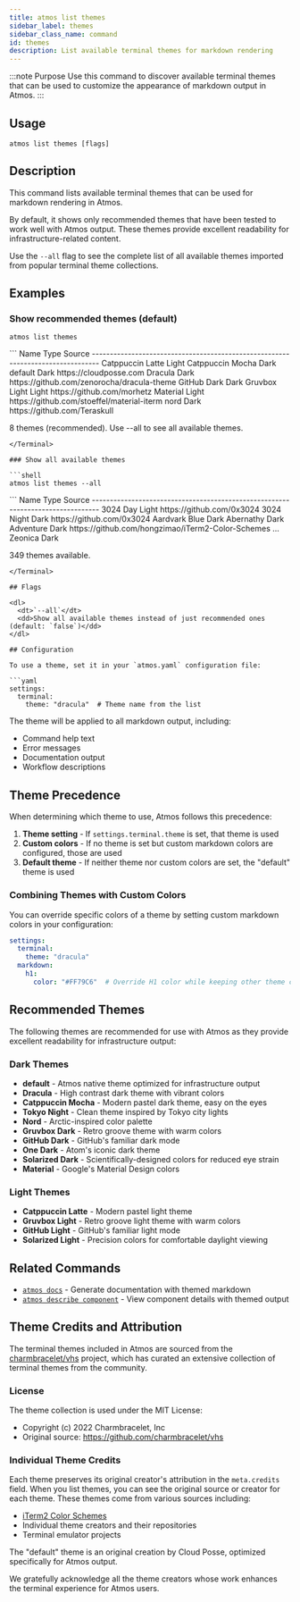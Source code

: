 ```yaml
---
title: atmos list themes
sidebar_label: themes
sidebar_class_name: command
id: themes
description: List available terminal themes for markdown rendering
---
```



:::note Purpose
Use this command to discover available terminal themes that can be used to customize the appearance of markdown output in Atmos.
:::

<Screengrab title="atmos list themes --help" slug="atmos-list-themes--help" />

## Usage

```shell
atmos list themes [flags]
```

## Description

This command lists available terminal themes that can be used for markdown rendering in Atmos.

By default, it shows only recommended themes that have been tested to work well with Atmos output. These themes provide excellent readability for infrastructure-related content.

Use the `--all` flag to see the complete list of all available themes imported from popular terminal theme collections.

## Examples

### Show recommended themes (default)

```shell
atmos list themes
```

<Terminal title="atmos list themes">
```
Name                           Type     Source
--------------------------------------------------------------------------------
Catppuccin Latte               Light    
Catppuccin Mocha               Dark     
default                        Dark     https://cloudposse.com
Dracula                        Dark     https://github.com/zenorocha/dracula-theme
GitHub Dark                    Dark     
Gruvbox Light                  Light    https://github.com/morhetz
Material                       Light    https://github.com/stoeffel/material-iterm
nord                           Dark     https://github.com/Teraskull

8 themes (recommended). Use --all to see all available themes.
```
</Terminal>

### Show all available themes

```shell
atmos list themes --all
```

<Terminal title="atmos list themes --all">
```
Name                           Type     Source
--------------------------------------------------------------------------------
3024 Day                       Light    https://github.com/0x3024
3024 Night                     Dark     https://github.com/0x3024
Aardvark Blue                  Dark     
Abernathy                      Dark     
Adventure                      Dark     https://github.com/hongzimao/iTerm2-Color-Schemes
...
Zeonica                        Dark     

349 themes available.
```
</Terminal>

## Flags

<dl>
  <dt>`--all`</dt>
  <dd>Show all available themes instead of just recommended ones (default: `false`)</dd>
</dl>

## Configuration

To use a theme, set it in your `atmos.yaml` configuration file:

```yaml
settings:
  terminal:
    theme: "dracula"  # Theme name from the list
```

The theme will be applied to all markdown output, including:
- Command help text
- Error messages
- Documentation output
- Workflow descriptions

## Theme Precedence

When determining which theme to use, Atmos follows this precedence:

1. **Theme setting** - If `settings.terminal.theme` is set, that theme is used
2. **Custom colors** - If no theme is set but custom markdown colors are configured, those are used
3. **Default theme** - If neither theme nor custom colors are set, the "default" theme is used

### Combining Themes with Custom Colors

You can override specific colors of a theme by setting custom markdown colors in your configuration:

```yaml
settings:
  terminal:
    theme: "dracula"
  markdown:
    h1:
      color: "#FF79C6"  # Override H1 color while keeping other theme colors
```

## Recommended Themes

The following themes are recommended for use with Atmos as they provide excellent readability for infrastructure output:

### Dark Themes
- **default** - Atmos native theme optimized for infrastructure output
- **Dracula** - High contrast dark theme with vibrant colors
- **Catppuccin Mocha** - Modern pastel dark theme, easy on the eyes
- **Tokyo Night** - Clean theme inspired by Tokyo city lights
- **Nord** - Arctic-inspired color palette
- **Gruvbox Dark** - Retro groove theme with warm colors
- **GitHub Dark** - GitHub's familiar dark mode
- **One Dark** - Atom's iconic dark theme
- **Solarized Dark** - Scientifically-designed colors for reduced eye strain
- **Material** - Google's Material Design colors

### Light Themes
- **Catppuccin Latte** - Modern pastel light theme
- **Gruvbox Light** - Retro groove light theme with warm colors
- **GitHub Light** - GitHub's familiar light mode
- **Solarized Light** - Precision colors for comfortable daylight viewing

## Related Commands

- [`atmos docs`](/cli/commands/docs) - Generate documentation with themed markdown
- [`atmos describe component`](/cli/commands/describe/component) - View component details with themed output

## Theme Credits and Attribution

The terminal themes included in Atmos are sourced from the [charmbracelet/vhs](https://github.com/charmbracelet/vhs) project, which has curated an extensive collection of terminal themes from the community.

### License
The theme collection is used under the MIT License:
- Copyright (c) 2022 Charmbracelet, Inc
- Original source: https://github.com/charmbracelet/vhs

### Individual Theme Credits
Each theme preserves its original creator's attribution in the `meta.credits` field. When you list themes, you can see the original source or creator for each theme. These themes come from various sources including:
- [iTerm2 Color Schemes](https://github.com/mbadolato/iTerm2-Color-Schemes)
- Individual theme creators and their repositories
- Terminal emulator projects

The "default" theme is an original creation by Cloud Posse, optimized specifically for Atmos output.

We gratefully acknowledge all the theme creators whose work enhances the terminal experience for Atmos users.